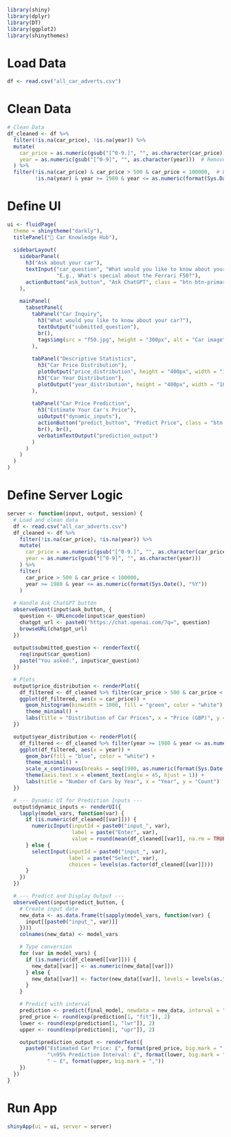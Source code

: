 
```r
library(shiny)
library(dplyr)
library(DT)
library(ggplot2)
library(shinythemes)
```

# Load Data
```r
df <- read.csv("all_car_adverts.csv")
```

# Clean Data
```r
# Clean Data
df_cleaned <- df %>%
  filter(!is.na(car_price), !is.na(year)) %>%
  mutate(
    car_price = as.numeric(gsub("[^0-9.]", "", as.character(car_price))),  # Remove non-numeric characters
    year = as.numeric(gsub("[^0-9]", "", as.character(year)))  # Remove non-numeric characters
  ) %>%
  filter(!is.na(car_price) & car_price > 500 & car_price < 100000,  # Ensure price is in a reasonable range
         !is.na(year) & year >= 1980 & year <= as.numeric(format(Sys.Date(), "%Y")))  # Keep realistic years

```

# Define UI
```r
ui <- fluidPage(
  theme = shinytheme("darkly"),
  titlePanel("🚗 Car Knowledge Hub"),
  
  sidebarLayout(
    sidebarPanel(
      h3("Ask about your car"),
      textInput("car_question", "What would you like to know about your car?",
                "E.g., What's special about the Ferrari F50?"),
      actionButton("ask_button", "Ask ChatGPT", class = "btn btn-primary")
    ),
    
    mainPanel(
      tabsetPanel(
        tabPanel("Car Inquiry",
          h3("What would you like to know about your car?"),
          textOutput("submitted_question"),
          br(),
          tags$img(src = "f50.jpg", height = "300px", alt = "Car image")
        ),
        
        tabPanel("Descriptive Statistics",
          h3("Car Price Distribution"),
          plotOutput("price_distribution", height = "400px", width = "100%"),
          h3("Car Year Distribution"),
          plotOutput("year_distribution", height = "400px", width = "100%")
        ),
        
        tabPanel("Car Price Prediction",
          h3("Estimate Your Car's Price"),
          uiOutput("dynamic_inputs"),
          actionButton("predict_button", "Predict Price", class = "btn btn-success"),
          br(), br(),
          verbatimTextOutput("prediction_output")
        )
      )
    )
  )
)

```

# Define Server Logic
```r
server <- function(input, output, session) {
  # Load and clean data
  df <- read.csv("all_car_adverts.csv")
  df_cleaned <- df %>%
    filter(!is.na(car_price), !is.na(year)) %>%
    mutate(
      car_price = as.numeric(gsub("[^0-9.]", "", as.character(car_price))),
      year = as.numeric(gsub("[^0-9]", "", as.character(year)))
    ) %>%
    filter(
      car_price > 500 & car_price < 100000,
      year >= 1980 & year <= as.numeric(format(Sys.Date(), "%Y"))
    )
  
  # Handle Ask ChatGPT button
  observeEvent(input$ask_button, {
    question <- URLencode(input$car_question)
    chatgpt_url <- paste0("https://chat.openai.com/?q=", question)
    browseURL(chatgpt_url)
  })
  
  output$submitted_question <- renderText({
    req(input$car_question)
    paste("You asked:", input$car_question)
  })

  # Plots
  output$price_distribution <- renderPlot({
    df_filtered <- df_cleaned %>% filter(car_price > 500 & car_price < 100000)
    ggplot(df_filtered, aes(x = car_price)) +
      geom_histogram(binwidth = 1000, fill = "green", color = "white") +
      theme_minimal() +
      labs(title = "Distribution of Car Prices", x = "Price (GBP)", y = "Count")
  })

  output$year_distribution <- renderPlot({
    df_filtered <- df_cleaned %>% filter(year >= 1980 & year <= as.numeric(format(Sys.Date(), "%Y")))
    ggplot(df_filtered, aes(x = year)) +
      geom_bar(fill = "blue", color = "white") +
      theme_minimal() +
      scale_x_continuous(breaks = seq(1980, as.numeric(format(Sys.Date(), "%Y")), by = 1)) +
      theme(axis.text.x = element_text(angle = 45, hjust = 1)) +
      labs(title = "Number of Cars by Year", x = "Year", y = "Count")
  })

  # --- Dynamic UI for Prediction Inputs ---
  output$dynamic_inputs <- renderUI({
    lapply(model_vars, function(var) {
      if (is.numeric(df_cleaned[[var]])) {
        numericInput(inputId = paste0("input_", var),
                     label = paste("Enter", var),
                     value = round(mean(df_cleaned[[var]], na.rm = TRUE), 2))
      } else {
        selectInput(inputId = paste0("input_", var),
                    label = paste("Select", var),
                    choices = levels(as.factor(df_cleaned[[var]])))
      }
    })
  })

  # --- Predict and Display Output ---
  observeEvent(input$predict_button, {
    # Create input data
    new_data <- as.data.frame(t(sapply(model_vars, function(var) {
      input[[paste0("input_", var)]]
    })))
    colnames(new_data) <- model_vars

    # Type conversion
    for (var in model_vars) {
      if (is.numeric(df_cleaned[[var]])) {
        new_data[[var]] <- as.numeric(new_data[[var]])
      } else {
        new_data[[var]] <- factor(new_data[[var]], levels = levels(as.factor(df_cleaned[[var]])))
      }
    }

    # Predict with interval
    prediction <- predict(final_model, newdata = new_data, interval = "prediction", level = 0.95)
    pred_price <- round(exp(prediction[1, "fit"]), 2)
    lower <- round(exp(prediction[1, "lwr"]), 2)
    upper <- round(exp(prediction[1, "upr"]), 2)

    output$prediction_output <- renderText({
      paste0("Estimated Car Price: £", format(pred_price, big.mark = ","), 
             "\n95% Prediction Interval: £", format(lower, big.mark = ","), 
             " – £", format(upper, big.mark = ","))
    })
  })
}
```

# Run App
```r
shinyApp(ui = ui, server = server)
```